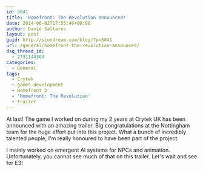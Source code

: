 ```yaml
---
id: 3041
title: 'Homefront: The Revolution announced!'
date: 2014-06-02T17:55:46+00:00
author: David Saltares
layout: post
guid: http://siondream.com/blog/?p=3041
url: /general/homefront-the-revolution-announced/
dsq_thread_id:
  - 2731144304
categories:
  - General
tags:
  - Crytek
  - games development
  - Homefront 2
  - 'Homefront: The Revolution'
  - trailer
---
```


At last! The game I worked on during my 2 years at Crytek UK has been announced with an amazing trailer. Big congratulations at the Nottingham team for the huge effort put into this project. What a bunch of incredibly talented people, I'm really honoured to have been part of the project.

I mainly worked on emergent AI systems for NPCs and animation. Unfortunately, you cannot see much of that on this trailer. Let's wait and see for E3!

<YouTube videoId="qEDNU6oOQqI" />
